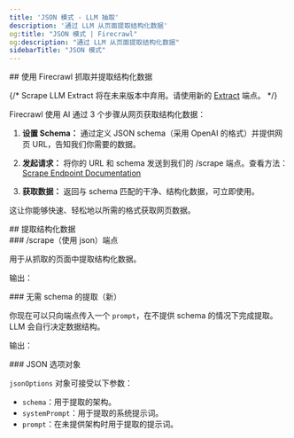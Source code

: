 ```yaml
---
title: 'JSON 模式 - LLM 抽取'
description: '通过 LLM 从页面提取结构化数据'
og:title: "JSON 模式 | Firecrawl"
og:description: "通过 LLM 从页面提取结构化数据"
sidebarTitle: "JSON 模式"
---
```



<div id="scrape-and-extract-structured-data-with-firecrawl">
  ## 使用 Firecrawl 抓取并提取结构化数据
</div>

{/* <Warning>Scrape LLM Extract 将在未来版本中弃用。请使用新的 [Extract](/features/extract) 端点。</Warning> */}

Firecrawl 使用 AI 通过 3 个步骤从网页获取结构化数据：

1. **设置 Schema：**
   通过定义 JSON schema（采用 OpenAI 的格式）并提供网页 URL，告知我们你需要的数据。

2. **发起请求：**
   将你的 URL 和 schema 发送到我们的 /scrape 端点。查看方法：
   [Scrape Endpoint Documentation](https://docs.firecrawl.dev/api-reference/endpoint/scrape)

3. **获取数据：**
   返回与 schema 匹配的干净、结构化数据，可立即使用。

这让你能够快速、轻松地以所需的格式获取网页数据。

<div id="extract-structured-data">
  ## 提取结构化数据
</div>

<div id="scrape-with-json-endpoint">
  ### /scrape（使用 json）端点
</div>

用于从抓取的页面中提取结构化数据。

<CodeGroup>

<ExtractPython />
<ExtractNode />
<ExtractCURL />

</CodeGroup>

输出：

<ExtractOutput />

<div id="extracting-without-schema-new">
  ### 无需 schema 的提取（新）
</div>

你现在可以只向端点传入一个 `prompt`，在不提供 schema 的情况下完成提取。LLM 会自行决定数据结构。

<CodeGroup>

<ExtractNoSchemaCURL />

</CodeGroup>

输出：

<ExtractNoSchemaOutput />

<div id="json-options-object">
  ### JSON 选项对象
</div>

`jsonOptions` 对象可接受以下参数：

- `schema`：用于提取的架构。
- `systemPrompt`：用于提取的系统提示词。
- `prompt`：在未提供架构时用于提取的提示词。